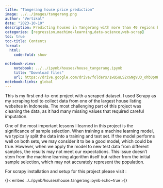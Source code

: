 ---
title: "Tangerang house price prediction"
image: ../../images/tangerang.png
author: "Vertikal"
date: "2023-10-10"
description: Predicting houses in Tangerang with more than 40 regions based on a real dataset scraped from one of the largest online house listings in Indonesia.
categories: [regression,machine-learning,data-science,web-scrap]
toc: true
toc-title: Contents
format:
  html:
    code-fold: show
    
notebook-view:
    notebook: ../../ipynb/houses/house_tangerang.ipynb
    title: "Download files"
    url: https://drive.google.com/drive/folders/1wQSuLS2xGNgVU3_ohbOpOReOcZrJm4yb?usp=sharing
notebook-links: global
---

This is my first end-to-end project with a scraped dataset. I used Scrapy as my scraping tool to collect data from one of the largest house listing websites in Indonesia. The most challenging part of this project was cleaning the data, as it had many missing values that required careful imputation.

One of the most important lessons I learned in this project is the significance of sample selection. When training a machine learning model, we typically split the data into a training and test set. If the model performs well on both sets, we may consider it to be a good model, which could be true. However, when we apply the model to new test data from different samples, the results may not meet our expectations. This issue doesn't stem from the machine learning algorithm itself but rather from the initial sample selection, which may not accurately represent the population.

For scrapy installation and setup for this project please visit : 

::: {style="font-size: 90%;"}
{{< embed ../../ipynb/houses/house_tangerang.ipynb echo=true >}}
:::